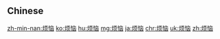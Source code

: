 {{also|煩惱}}
==Chinese==
{{zh-see|煩惱}}

[[zh-min-nan:烦恼]]
[[ko:烦恼]]
[[hu:烦恼]]
[[mg:烦恼]]
[[ja:烦恼]]
[[chr:烦恼]]
[[uk:烦恼]]
[[zh:烦恼]]